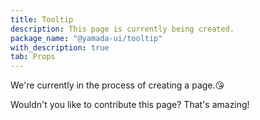 ```yaml
---
title: Tooltip
description: This page is currently being created.
package_name: "@yamada-ui/tooltip"
with_description: true
tab: Props
---
```


We're currently in the process of creating a page.😘

Wouldn't you like to contribute this page? That's amazing!

